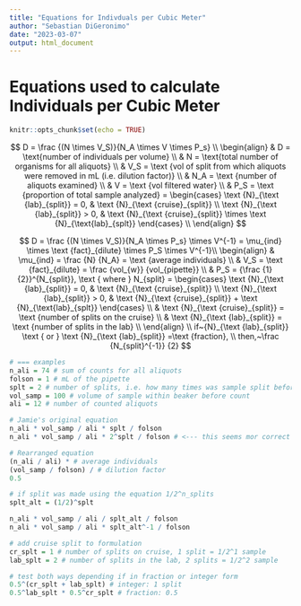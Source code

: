 ```yaml
---
title: "Equations for Indivduals per Cubic Meter"
author: "Sebastian DiGeronimo"
date: "2023-03-07"
output: html_document
---
```


# Equations used to calculate Individuals per Cubic Meter

```r
knitr::opts_chunk$set(echo = TRUE)
```

$$
D = \frac {(N \times V_S)}{N_A \times V \times P_s} \\ 
\begin{align}
& D = \text{number of individuals per volume} \\
& N = \text{total number of organisms for all aliquots} \\
& V_S = \text {vol of split from which aliquots were removed in mL (i.e. dilution factor)} \\ 
& N_A = \text {number of aliquots examined} \\
& V = \text {vol filtered water} \\
& P_S = \text {proportion of total sample analyzed} =
     \begin{cases}
          \text {N}_{\text {lab}_{split}} = 0, & \text {N}_{\text {cruise}_{split}} \\
          \text {N}_{\text {lab}_{split}} > 0, 
              &  \text {N}_{\text {cruise}_{split}} \times \text {N}_{\text{lab}_{splt}}
     \end{cases} \\
\end{align}
$$

$$
D = \frac {(N \times V_S)}{N_A  \times P_s} \times V^{-1} = \mu_{ind} \times \text {fact}_{dilute} \times P_S \times V^{-1}\\
\begin{align}
& \mu_{ind} = \frac {N} {N_A} = \text {average individuals} \\
& V_S = \text {fact}_{dilute} = \frac {vol_{w}} {vol_{pipette}} \\
& P_S = {\frac {1}{2}}^{N_{split}}, \text { where } N_{split} = 
     \begin{cases}
          \text {N}_{\text {lab}_{split}} = 0, & \text {N}_{\text {cruise}_{split}} \\
          \text {N}_{\text {lab}_{split}} > 0, 
              &  \text {N}_{\text {cruise}_{split}} + \text {N}_{\text{lab}_{splt}}
     \end{cases} \\
& \text {N}_{\text {cruise}_{split}} = \text {number of splits on the cruise} \\
& \text {N}_{\text {lab}_{split}} = \text {number of splits in the lab} \\
\end{align} \\
if~{N}_{\text {lab}_{split}} \text { or } \text {N}_{\text {lab}_{split}} =\text {fraction}, \\
then,~\frac {N_{split}^{-1}} {2}
$$

```r
# === examples
n_ali = 74 # sum of counts for all aliquots
folson = 1 # mL of the pipette
splt = 2 # number of splits, i.e. how many times was sample split before counts
vol_samp = 100 # volume of sample within beaker before count
ali = 12 # number of counted aliquots

# Jamie's original equation
n_ali * vol_samp / ali * splt / folson
n_ali * vol_samp / ali * 2^splt / folson # <--- this seems mor correct

# Rearranged equation 
(n_ali / ali) * # average individuals
(vol_samp / folson) / # dilution factor
0.5

# if split was made using the equation 1/2^n_splits
splt_alt = (1/2)^splt

n_ali * vol_samp / ali / splt_alt / folson
n_ali * vol_samp / ali * splt_alt^-1 / folson

# add cruise split to formulation
cr_splt = 1 # number of splits on cruise, 1 split = 1/2^1 sample 
lab_splt = 2 # number of splits in the lab, 2 splits = 1/2^2 sample

# test both ways depending if in fraction or integer form
0.5^(cr_splt + lab_splt) # integer: 1 split
0.5^lab_splt * 0.5^cr_splt # fraction: 0.5


```
